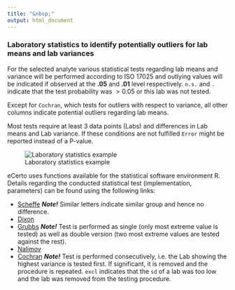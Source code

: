 ```yaml
---
title: "&nbsp;"
output: html_document
---
```

### Laboratory statistics to identify potentially outliers for lab means and lab variances

For the selected analyte various statistical tests regarding lab means and variance will be performed according to ISO 17025 and outlying values will be indicated if observed at the **.05** and **.01** level respectively. `n.s.` and `.` indicate that the test probability was $>0.05$ or this lab was not tested.

Except for `Cochran`, which tests for outliers with respect to variance, all other columns indicate potential outliers regarding lab means.

Most tests require at least 3 data points (Labs) and differences in Lab means and Lab variance. If these conditions are not fulfilled `Error` might be reported instead of a P-value.

![Laboratory statistics example](C_Modul_Tab1.png)

eCerto uses functions available for the statistical software environment R. Details regarding the conducted statistical test (implementation, parameters) can be found using the following links:
  
* [Scheffe](https://rdrr.io/cran/agricolae/man/scheffe.test.html){target="_blank"} ***Note!*** Similar letters indicate similar group and hence no difference.
* [Dixon](https://rdrr.io/cran/outliers/man/dixon.test.html){target="_blank"}
* [Grubbs](https://rdrr.io/cran/outliers/man/grubbs.test.html){target="_blank"} ***Note!*** Test is performed as single (only most extreme value is tested) as well as double version (two most extreme values are tested against the rest).
* [Nalimov](http://www.statistics4u.info/fundstat_germ/ee_nalimov_outliertest.html){target="_blank"}
* [Cochran](https://rdrr.io/cran/outliers/man/cochran.test.html){target="_blank"} ***Note!*** Test is performed consecutively, i.e. the Lab showing the highest variance is tested first. If significant, it is removed and the procedure is repeated. `excl` indicates that the `sd` of a lab was too low and the lab was removed from the testing procedure.